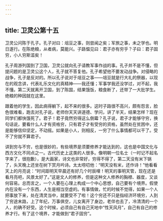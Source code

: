 ```yaml
---
---
---
```

title: 卫灵公第十五
---




卫灵公问陈于孔子。孔子对曰：俎豆之事，则尝闻之矣；军旅之事，未之学也。明日遂行。在陈绝粮，从者病，莫能兴。子路愠见曰：君子亦有穷乎？子曰：君子固穷，小人穷斯滥矣！

孔子周游列国到了卫国，卫灵公就向孔子请教军事作战的事。孔子并不是不懂，但提问题的是卫灵公这个人，孔子就不答复他。孔子希望他不要发动战争。对侵略的战争，孔子是反对的。所以孔子说对于俎豆之事——俎豆就是行大礼的祭器，以现在的观念讲，代表礼乐文化的真精神——我还懂；军事学我还没学过，对不起，我不懂。第二天就离开卫国，到了陈国，结果饿饭，粮食断了，还带了一大批学生。绝粮的种因就在这里。

跟着他的学生，因此病得躺下，起不来的很多。这时子路很不高兴，颇有怨言，脸色很难看，跑去对孔子说，老师你天天讲道德、学问，讲了半天，结果怎样？现在同学们都快饿死了。君子！君子竟然穷得这么倒霉？孔子说，君子才能够守穷，换句话说，要看什么人才有资格穷，只有君子才有受穷的资格，虽然处在贫困中，还是能够信仰坚定，不动摇。如果是小人，则相反，一穷了什么事情都可以干了。受不了穷就不算君子。

讲到穷与不穷，也是很妙的，有些境界是须要修养才能达到的，这也是中国文化与西方文化不同点之一。古代历史上这类的人很多。像明朝一位名士（一时记不起名字来了，很抱歉），是大画家，诗文也非常好，穷得不得了，第二天没有米下锅了，头天晚上还坐在树下赏月吟诗。太太唠叨他：“明天没有米，还作诗！”他看看天上的月亮说：“时间距明天早晨还有好几个时辰哩！明天的事明天管，现在还是看月亮吧，风景太好了。”这是文人的修养，但是这种文人修养的胸襟、器度，又谈何容易。总而言之，一个人要在心理上构成一个中心思想，自己要有个境界。假使内在没有一个东西，人生是相当空虚的。有事情做，忙的时候不觉得，如果一个人把事放下来，处在清灵当中，就要受不了啦！这个穷还不只是指经济环境穷，人到了穷途末路，上了年纪，万事俱空，儿女离开了身边，老伴也去了，冷清清的一个人，的确不好受。这个时候，必须自己有自己天地中“性天风月”，自己有自己的修养才行。有了这个境界，才能做到“君子固穷”。